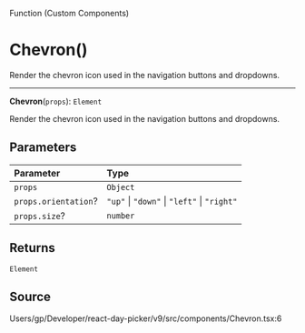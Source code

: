 <SectionTitle>Function (Custom Components)</SectionTitle>

# Chevron()

<Description>
Render the chevron icon used in the navigation buttons and dropdowns.
</Description>

---

<a id="undefined" name="undefined"></a>

<SignatureMemberIdentifier>**Chevron**(`props`): `Element`</SignatureMemberIdentifier>

Render the chevron icon used in the navigation buttons and dropdowns.

## Parameters

| Parameter | Type |
| :------ | :------ |
| `props` | `Object` |
| `props.orientation`? | `"up"` \| `"down"` \| `"left"` \| `"right"` |
| `props.size`? | `number` |

## Returns

`Element`

## Source

Users/gp/Developer/react-day-picker/v9/src/components/Chevron.tsx:6
